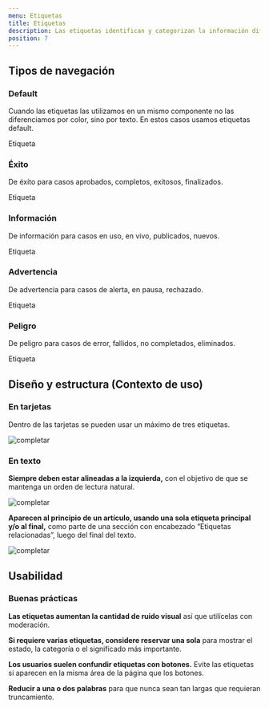 ```yaml
---
menu: Etiquetas
title: Etiquetas
description: Las etiquetas identifican y categorizan la información diferenciando el contenido para que los usuarios encuentren aquello que necesitan.
position: 7
---
```


## Tipos de navegación

### Default

Cuando las etiquetas las utilizamos en un mismo componente no las diferenciamos por color, sino por texto. En estos casos usamos etiquetas default.

<div className='d-flex flex-row justify-content-center my-5'>
  <span className="badge badge-secondary">Etiqueta</span>
</div>

### Éxito

De éxito para casos aprobados, completos, exitosos, finalizados.

<div className='d-flex flex-row justify-content-center my-5'>
  <span className="badge badge-success">Etiqueta</span>
</div>

### Información

De información para casos en uso, en vivo, publicados, nuevos.

<div className='d-flex flex-row justify-content-center my-5'>
  <span className="badge badge-info">Etiqueta</span>
</div>

### Advertencia

De advertencia para casos de alerta, en pausa, rechazado.

<div className='d-flex flex-row justify-content-center my-5'>
  <span className="badge badge-primary">Etiqueta</span>
</div>

### Peligro

De peligro para casos de error, fallidos, no completados, eliminados.

<div className='d-flex flex-row justify-content-center my-5'>
  <span className="badge badge-danger">Etiqueta</span>
</div>

## Diseño y estructura (Contexto de uso)

### En tarjetas

Dentro de las tarjetas se pueden usar un máximo de tres etiquetas.

![completar](/componentes/etiqueta/en_tarjetas.png)

### En texto

**Siempre deben estar alineadas a la izquierda,** con el objetivo de que se mantenga un orden de lectura natural.

![completar](/componentes/etiqueta/en_texto.svg)

**Aparecen al principio de un artículo, usando una sola etiqueta principal y/o al final,** como parte de una sección con encabezado “Etiquetas relacionadas”, luego del final del texto.

![completar](/componentes/etiqueta/en_texto2.svg)

## Usabilidad

### Buenas prácticas

<div className="d-flex flex-row justify-content-start">
  <i className='bx bx-sm bxs-check-circle' style='color:#26874a'></i>
  <p className="pl-2">
    <strong>Las etiquetas aumentan la cantidad de ruido visual</strong> así que utilícelas con moderación.
  </p>  
</div>

<div className="d-flex flex-row justify-content-start">
  <i className='bx bx-sm bxs-check-circle' style='color:#26874a'></i>
  <p className="pl-2">
    <strong>Si requiere varias etiquetas, considere reservar una sola</strong> para mostrar el estado, la categoría o el significado más importante.
  </p>
</div>

<div className="d-flex flex-row justify-content-start">
  <i className='bx bx-sm bxs-check-circle' style='color:#26874a'></i>
  <p className="pl-2">
    <strong>Los usuarios suelen confundir etiquetas con botones.</strong> Evite las etiquetas si aparecen en la misma área de la página que los botones.
  </p>
</div>

<div className="d-flex flex-row justify-content-start">
  <i className='bx bx-sm bxs-check-circle' style='color:#26874a'></i>
  <p className="pl-2">
    <strong>Reducir a una o dos palabras</strong> para que nunca sean tan largas que requieran truncamiento.
  </p>
</div>
